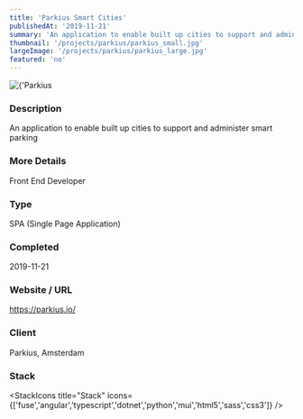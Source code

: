 ```yaml
---
title: 'Parkius Smart Cities'
publishedAt: '2019-11-21'
summary: 'An application to enable built up cities to support and administer smart parking'
thumbnail: '/projects/parkius/parkius_small.jpg'
largeImage: '/projects/parkius/parkius_large.jpg'
featured: 'no'
---
```


<div className="relative w-full h-[400px] sm:h-[600px] md:h-[760px] lg:h-[920px]">
  <Image
    alt={'Parkius Smart Cities'}
    src={'/projects/parkius/parkius.jpg'}
    sizes="(max-width: 640px) 100%, 100%"
    fill={true}
    priority
    style={{
      objectFit: 'contain'
    }}
  />
</div>

### Description

An application to enable built up cities to support and administer smart parking

### More Details

Front End Developer

### Type

SPA (Single Page Application)


### Completed
2019-11-21

### Website / URL
https://parkius.io/

### Client
Parkius, Amsterdam

### Stack

<StackIcons
  title="Stack"
  icons={['fuse','angular','typescript','dotnet','python','mui','html5','sass','css3']}
  />
